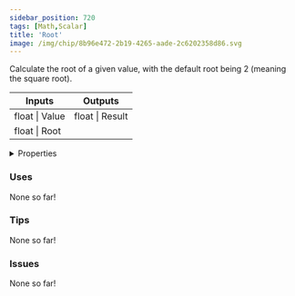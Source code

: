 ```yaml
---
sidebar_position: 720
tags: [Math,Scalar]
title: 'Root'
image: /img/chip/8b96e472-2b19-4265-aade-2c6202358d86.svg
---
```


Calculate the root of a given value, with the default root being 2 (meaning the square root).



<IChip uuid="8b96e472-2b19-4265-aade-2c6202358d86"/>

<table><thead><tr><th>Inputs</th><th>Outputs</th></tr></thead><tbody><tr><td>float | Value</td><td>float | Result</td></tr><tr><td>float | Root</td><td /></tr></tbody></table>

<details>
  <summary>Properties</summary>
  <div>
    <div>
    <table>
      <tbody>
        <tr>
          <td>Is beta required?</td>
          <td>No</td>
        </tr>
        <tr>
          <td>Is chip a trolling risk?</td>
          <td>No</td>
        </tr>
        <tr>
          <td>Is chip a role assignment risk?</td>
          <td>No</td>
        </tr>
        <tr>
          <td>Chip UUID</td>
          <td>8b96e472-2b19-4265-aade-2c6202358d86</td>
        </tr>
        <tr>
          <td>Room availability</td>
          <td>Available everywhere</td>
        </tr>
      </tbody>
    </table>
    </div>
  </div>
</details>

### Uses

None so far!

### Tips

None so far!

### Issues

None so far!